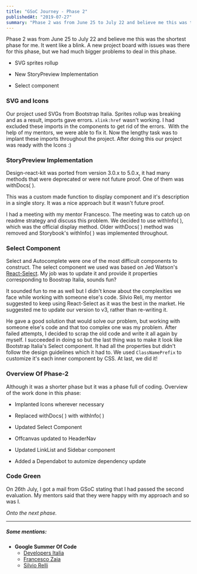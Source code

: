 ```yaml
---
title: "GSoC Journey - Phase 2"
publishedAt: "2019-07-27"
summary: "Phase 2 was from June 25 to July 22 and believe me this was the shortest phase for me. It went like a blink. A new project board with issues was there for this phase, but we had much bigger problems to deal in this phase."
---
```


Phase 2 was from June 25 to July 22 and believe me this was the shortest phase for me. It went like a blink. A new project board with issues was there for this phase, but we had much bigger problems to deal in this phase.

- SVG sprites rollup

- New StoryPreview Implementation

- Select component

### SVG and Icons

Our project used SVGs from Bootstrap Italia. Sprites rollup was breaking and as a result, imports gave errors. `xlink:href` wasn't working. I had excluded these imports in the components to get rid of the errors. 
With the help of my mentors, we were able to fix it. Now the lengthy task was to implant these imports throughout the project. After doing this our project was ready with the Icons :)

### StoryPreview Implementation

Design-react-kit was ported from version 3.0.x to 5.0.x, it had many methods that were deprecated or were not future proof. One of them was withDocs( ).

This was a custom made function to display component and it's description in a single story. It was a nice approach but it wasn't future proof.

I had a meeting with my mentor Francesco. The meeting was to catch up on readme strategy and discuss this problem. We decided to use withInfo( ), which was the official display method. Older withDocs( ) method was removed and Storybook's withInfo( ) was implemented throughout.

### Select Component

Select and Autocomplete were one of the most difficult components to construct. The select component we used was based on Jed Watson's [React-Select](https://github.com/JedWatson/react-select/tree/v3.0.0). My job was to update it and provide it properties corresponding to Boostrap Italia, sounds fun?

It sounded fun to me as well but I didn't know about the complexities we face while working with someone else's code. Silvio Reli, my mentor suggested to keep using React-Select as it was the best in the market. He suggested me to update our version to v3, rather than re-writing it.

He gave a good solution that would solve our problem, but working with someone else's code and that too complex one was my problem. After failed attempts, I decided to scrap the old code and write it all again by myself. I succeeded in doing so but the last thing was to make it look like Bootstrap Italia's Select component. It had all the properties but didn't follow the design guidelines which it had to. We used `ClassNamePrefix` to customize it's each inner component by CSS. At last, we did it!

### Overview Of Phase-2

Although it was a shorter phase but it was a phase full of coding. Overview of the work done in this phase:

- Implanted Icons wherever necessary

- Replaced withDocs( ) with withInfo( )

- Updated Select Component

- Offcanvas updated to HeaderNav

- Updated LinkList and Sidebar component

- Added a Dependabot to automize dependency update

### Code Green

On 26th July, I got a mail from GSoC stating that I had passed the second evaluation. My mentors said that they were happy with my approach and so was I.

_Onto the next phase._

---

##### Some mentions:

- **Google Summer Of Code**
  - [Developers Italia](https://developers.italia.it/)
  - [Francesco Zaia](https://teamdigitale.governo.it/en/people/francesco-zaia.htm)
  - [Silvio Relli](https://www.relli.it/)
